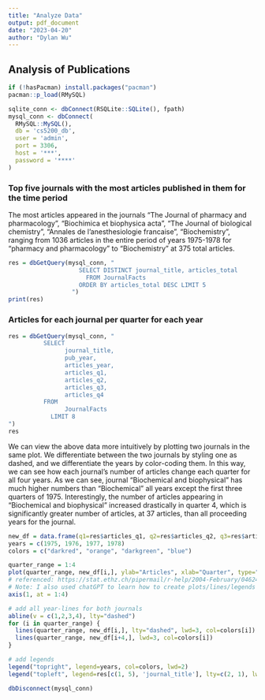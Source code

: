 ```yaml
---
title: "Analyze Data"
output: pdf_document
date: "2023-04-20"
author: "Dylan Wu"
---
```


## Analysis of Publications

```r
if (!hasPacman) install.packages("pacman")
pacman::p_load(RMySQL)

sqlite_conn <- dbConnect(RSQLite::SQLite(), fpath)
mysql_conn <- dbConnect(
  RMySQL::MySQL(),
  db = 'cs5200_db',
  user = 'admin',
  port = 3306,
  host = '***',
  password = '****'
)
```



### Top five journals with the most articles published in them for the time period

The most articles appeared in the journals "The Journal of pharmacy and pharmacology", "Biochimica et biophysica acta",
"The Journal of biological chemistry", "Annales de l'anesthesiologie francaise", "Biochemistry", ranging from 1036 articles
in the entire period of years 1975-1978 for "pharmacy and pharmacology" to "Biochemistry" at 375 total articles.
```r
res = dbGetQuery(mysql_conn, "
                    SELECT DISTINCT journal_title, articles_total 
                      FROM JournalFacts
                    ORDER BY articles_total DESC LIMIT 5
                  ")
print(res)
```

### Articles for each journal per quarter for each year

```r
res = dbGetQuery(mysql_conn, "
          SELECT
            	journal_title,
            	pub_year,
            	articles_year,
            	articles_q1,
            	articles_q2,
            	articles_q3,
            	articles_q4
          FROM
	            JournalFacts 
	        LIMIT 8
")
res

```

We can view the above data more intuitively by plotting two journals in the same plot. We differentiate between the two journals 
by styling one as dashed, and we differentiate the years by color-coding them. In this way, we can see how each journal's number
of articles change each quarter for all four years. As we can see, journal "Biochemical and biophysical" has much higher numbers 
than "Biochemical" all years except the first three quarters of 1975. Interestingly, the number of articles appearing in "Biochemical and biophysical"
increased drastically in quarter 4, which is significantly greater number of articles, at 37 articles, than all proceeding years for the journal.

```r

new_df = data.frame(q1=res$articles_q1, q2=res$articles_q2, q3=res$articles_q3, q4=res$articles_q4)
years = c(1975, 1976, 1977, 1978)
colors = c("darkred", "orange", "darkgreen", "blue")

quarter_range = 1:4
plot(quarter_range, new_df[i,], ylab="Articles", xlab="Quarter", type="n", xlim=c(1,4), ylim=c(1,55), main="Articles per Quarter", xaxt = "n")
# referenced: https://stat.ethz.ch/pipermail/r-help/2004-February/046241.html; to use integer x-values (using xaxt="n" and following line)
# Note: I also used chatGPT to learn how to create plots/lines/legends in R
axis(1, at = 1:4)

# add all year-lines for both journals
abline(v = c(1,2,3,4), lty="dashed")
for (i in quarter_range) {
  lines(quarter_range, new_df[i,], lty="dashed", lwd=3, col=colors[i])
  lines(quarter_range, new_df[i+4,], lwd=3, col=colors[i])
}

# add legends
legend("topright", legend=years, col=colors, lwd=2)
legend("topleft", legend=res[c(1, 5), 'journal_title'], lty=c(2, 1), lwd=2)

```


```r
dbDisconnect(mysql_conn)
```

